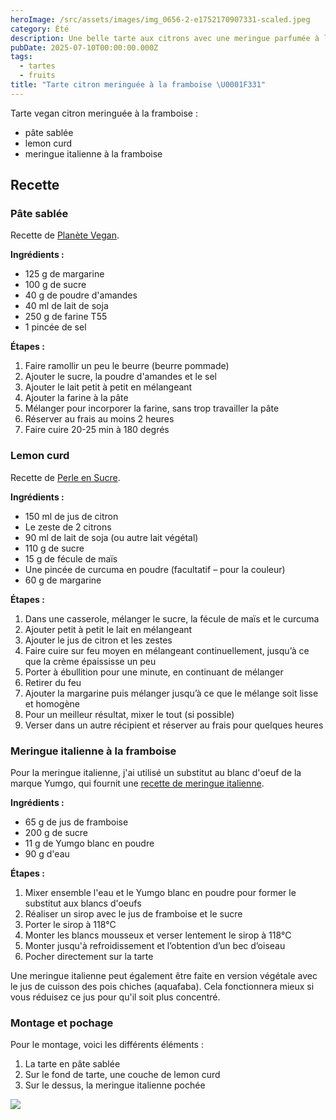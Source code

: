 ```yaml
---
heroImage: /src/assets/images/img_0656-2-e1752170907331-scaled.jpeg
category: Été
description: Une belle tarte aux citrons avec une meringue parfumée à la framboise.
pubDate: 2025-07-10T00:00:00.000Z
tags:
  - tartes
  - fruits
title: "Tarte citron meringuée à la framboise \U0001F331"
---
```


Tarte vegan citron meringuée à la framboise :

- pâte sablée
- lemon curd
- meringue italienne à la framboise

## Recette

### Pâte sablée

Recette de [Planète Vegan](https://www.planetevegan.com/recettes/pate-sablee-vegan/).

**Ingrédients :**

- 125 g de margarine
- 100 g de sucre
- 40 g de poudre d'amandes
- 40 ml de lait de soja
- 250 g de farine T55
- 1 pincée de sel

**Étapes :**

1. Faire ramollir un peu le beurre (beurre pommade)
2. Ajouter le sucre, la poudre d'amandes et le sel
3. Ajouter le lait petit à petit en mélangeant
4. Ajouter la farine à la pâte
5. Mélanger pour incorporer la farine, sans trop travailler la pâte
6. Réserver au frais au moins 2 heures
7. Faire cuire 20-25 min à 180 degrés

### Lemon curd

Recette de [Perle en Sucre](https://perleensucre.com/lemon-curd-ou-creme-au-citron-vegan/).

**Ingrédients :**

- 150 ml de jus de citron
- Le zeste de 2 citrons
- 90 ml de lait de soja (ou autre lait végétal)
- 110 g de sucre
- 15 g de fécule de maïs
- Une pincée de curcuma en poudre (facultatif – pour la couleur)
- 60 g de margarine

**Étapes :**

1. Dans une casserole, mélanger le sucre, la fécule de maïs et le curcuma
2. Ajouter petit à petit le lait en mélangeant
3. Ajouter le jus de citron et les zestes
4. Faire cuire sur feu moyen en mélangeant continuellement, jusqu’à ce que la crème épaississe un peu
5. Porter à ébullition pour une minute, en continuant de mélanger
6. Retirer du feu
7. Ajouter la margarine puis mélanger jusqu’à ce que le mélange soit lisse et homogène
8. Pour un meilleur résultat, mixer le tout (si possible)
9. Verser dans un autre récipient et réserver au frais pour quelques heures

### Meringue italienne à la framboise

Pour la meringue italienne, j'ai utilisé un substitut au blanc d'oeuf de la marque Yumgo, qui fournit une [recette de meringue italienne](https://yumgo.fr/blogs/recettes/meringue-italienne?srsltid=AfmBOopK3nu-QWVNxpEsXvYPsjZWN24jxTwleXU03B_0z87lRuT2VV1d).

**Ingrédients :**

- 65 g de jus de framboise
- 200 g de sucre
- 11 g de Yumgo blanc en poudre
- 90 g d'eau

**Étapes :**

1. Mixer ensemble l'eau et le Yumgo blanc en poudre pour former le substitut aux blancs d'oeufs
2. Réaliser un sirop avec le jus de framboise et le sucre
3. Porter le sirop à 118°C
4. Monter les blancs mousseux et verser lentement le sirop à 118°C
5. Monter jusqu'à refroidissement et l’obtention d’un bec d’oiseau
6. Pocher directement sur la tarte

Une meringue italienne peut également être faite en version végétale avec le jus de cuisson des pois chiches (aquafaba). Cela fonctionnera mieux si vous réduisez ce jus pour qu'il soit plus concentré.

### Montage et pochage

Pour le montage, voici les différents éléments :

1. La tarte en pâte sablée
2. Sur le fond de tarte, une couche de lemon curd
3. Sur le dessus, la meringue italienne pochée

![](/src/assets/images/60-2.png)
